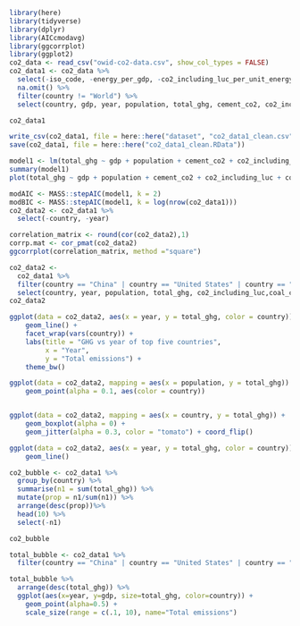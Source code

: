 
```r
library(here)
library(tidyverse)
library(dplyr)
library(AICcmodavg)
library(ggcorrplot)
library(ggplot2)
co2_data <- read_csv("owid-co2-data.csv", show_col_types = FALSE)
co2_data1 <- co2_data %>%
  select(-iso_code, -energy_per_gdp, -co2_including_luc_per_unit_energy, -co2_including_luc_per_gdp, -co2_per_unit_energy) %>%
  na.omit() %>%
  filter(country != "World") %>%
  select(country, gdp, year, population, total_ghg, cement_co2, co2_including_luc, coal_co2, consumption_co2, primary_energy_consumption, oil_co2, flaring_co2, other_industry_co2)

co2_data1

write_csv(co2_data1, file = here::here("dataset", "co2_data1_clean.csv"))
save(co2_data1, file = here::here("co2_data1_clean.RData"))

model1 <- lm(total_ghg ~ gdp + population + cement_co2 + co2_including_luc + coal_co2 + consumption_co2 + primary_energy_consumption + oil_co2 + flaring_co2 + other_industry_co2, data = co2_data1)
summary(model1)
plot(total_ghg ~ gdp + population + cement_co2 + co2_including_luc + coal_co2 + consumption_co2 + primary_energy_consumption + oil_co2 + flaring_co2 + other_industry_co2, data= co2_data1)

modAIC <- MASS::stepAIC(model1, k = 2)
modBIC <- MASS::stepAIC(model1, k = log(nrow(co2_data1)))
co2_data2 <- co2_data1 %>%
  select(-country, -year)

correlation_matrix <- round(cor(co2_data2),1)
corrp.mat <- cor_pmat(co2_data2)
ggcorrplot(correlation_matrix, method ="square")
```

```r
co2_data2 <- 
  co2_data1 %>% 
  filter(country == "China" | country == "United States" | country == "Russia" | country == "Japan" | country == "Canada")%>%
  select(country, year, population, total_ghg, co2_including_luc,coal_co2, consumption_co2)
co2_data2

ggplot(data = co2_data2, aes(x = year, y = total_ghg, color = country)) +
    geom_line() +
    facet_wrap(vars(country)) +
    labs(title = "GHG vs year of top five countries",
         x = "Year",
         y = "Total emissions") +
    theme_bw()

ggplot(data = co2_data2, mapping = aes(x = population, y = total_ghg)) +
    geom_point(alpha = 0.1, aes(color = country))


ggplot(data = co2_data2, mapping = aes(x = country, y = total_ghg)) +
    geom_boxplot(alpha = 0) +
    geom_jitter(alpha = 0.3, color = "tomato") + coord_flip()

ggplot(data = co2_data2, aes(x = year, y = total_ghg, color = country)) +
    geom_line()

```

```r
co2_bubble <- co2_data1 %>%
  group_by(country) %>%
  summarise(n1 = sum(total_ghg)) %>%
  mutate(prop = n1/sum(n1)) %>%
  arrange(desc(prop))%>%
  head(10) %>%
  select(-n1)

co2_bubble

total_bubble <- co2_data1 %>%
  filter(country == "China" | country == "United States" | country == "Russia" | country == "Brazil" | country == "Japan")

total_bubble %>%
  arrange(desc(total_ghg)) %>%
  ggplot(aes(x=year, y=gdp, size=total_ghg, color=country)) +
    geom_point(alpha=0.5) +
    scale_size(range = c(.1, 10), name="Total emissions")
```